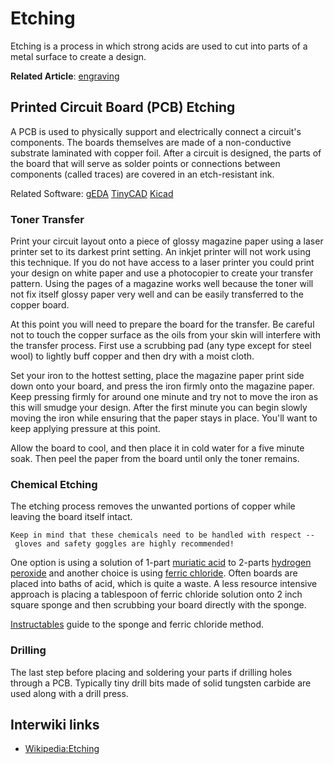 =Etching=

Etching is a process in which strong acids are used to cut into parts of a metal surface to create a design. 

'''Related Article''':
[[engraving]]

==Printed Circuit Board (PCB) Etching==

A PCB is used to physically support and electrically connect a circuit's components. The boards themselves are made of a non-conductive substrate laminated with copper foil. After a circuit is designed, the parts of the board that will serve as solder points or connections between components (called traces) are covered in an etch-resistant ink. 

Related Software:
[http://www.geda.seul.org/ gEDA]
[http://tinycad.sourceforge.net/ TinyCAD]
[http://www.lis.inpg.fr/realise_au_lis/kicad/ Kicad]

===Toner Transfer===
Print your circuit layout onto a piece of glossy magazine paper using a laser printer set to its darkest print setting. An inkjet printer will not work using this technique. If you do not have access to a laser printer you could print your design on white paper and use a photocopier to create your transfer pattern. Using the pages of a magazine works well because the toner will not fix itself glossy paper very well and can be easily transferred to the copper board. 

At this point you will need to prepare the board for the transfer. Be careful not to touch the copper surface as the oils from your skin will interfere with the transfer process. First use a scrubbing pad (any type except for steel wool) to lightly buff copper and then dry with a moist cloth.

Set your iron to the hottest setting, place the magazine paper print side down onto your board, and press the iron firmly onto the magazine paper. Keep pressing firmly for around one minute and try not to move the iron as this will smudge your design. After the first minute you can begin slowly moving the iron while ensuring that the paper stays in place. You'll want to keep applying pressure at this point. 

Allow the board to cool, and then place it in cold water for a five minute soak. Then peel the paper from the board until only the toner remains.

===Chemical Etching===
The etching process removes the unwanted portions of copper while leaving the board itself intact.

 Keep in mind that these chemicals need to be handled with respect -- gloves and safety goggles are highly recommended!

One option is using a solution of 1-part [[ muriatic acid]]{{w| muriatic acid}} to 2-parts [[ hydrogen peroxide]]{{w| hydrogen peroxide}} and another choice is using [[ ferric chloride]]{{w| ferric chloride}}. Often boards are placed into baths of acid, which is quite a waste. A less resource intensive approach is placing a tablespoon of ferric chloride solution onto 2 inch square sponge and then scrubbing your board directly with the sponge.

[http://www.instructables.com/id/Sponge-Ferric-Chloride-Method-Etch-Circuit-Bo/ Instructables] guide to the sponge and ferric chloride method.

===Drilling===
The last step before placing and soldering your parts if drilling holes through a PCB. Typically tiny drill bits made of solid tungsten carbide are used along with a drill press.

{{stub}}

== Interwiki links ==

* [[Wikipedia:Etching]]